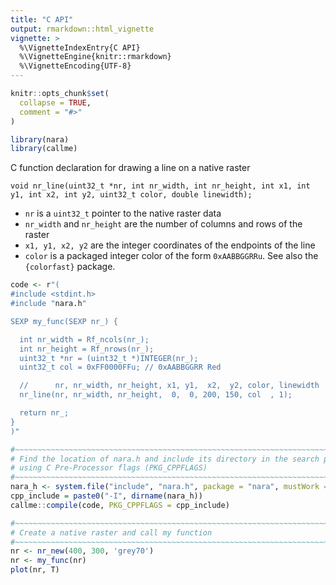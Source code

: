```yaml
---
title: "C API"
output: rmarkdown::html_vignette
vignette: >
  %\VignetteIndexEntry{C API}
  %\VignetteEngine{knitr::rmarkdown}
  %\VignetteEncoding{UTF-8}
---
```


```r
knitr::opts_chunk$set(
  collapse = TRUE,
  comment = "#>"
)
```

```r
library(nara)
library(callme)
```


C function declaration for drawing a line on a native raster

`void nr_line(uint32_t *nr, int nr_width, int nr_height, int x1, int y1, int x2, int y2, uint32_t color, double linewidth);`

* `nr` is a `uint32_t` pointer to the native raster data
* `nr_width` and `nr_height` are the number of columns and rows of the raster
* `x1, y1, x2, y2` are the integer coordinates of the endpoints of the line
* `color` is a packaged integer color of the form `0xAABBGGRRu`.  See also the `{colorfast}` package.


```r
code <- r"(
#include <stdint.h>
#include "nara.h"

SEXP my_func(SEXP nr_) {

  int nr_width = Rf_ncols(nr_);
  int nr_height = Rf_nrows(nr_);
  uint32_t *nr = (uint32_t *)INTEGER(nr_);
  uint32_t col = 0xFF0000FFu; // 0xAABBGGRR Red

  //      nr, nr_width, nr_height, x1, y1,  x2,  y2, color, linewidth
  nr_line(nr, nr_width, nr_height,  0,  0, 200, 150, col  , 1);

  return nr_;
}
)"

#~~~~~~~~~~~~~~~~~~~~~~~~~~~~~~~~~~~~~~~~~~~~~~~~~~~~~~~~~~~~~~~~~~~~~~~~~~~~~
# Find the location of nara.h and include its directory in the search path
# using C Pre-Processor flags (PKG_CPPFLAGS)
#~~~~~~~~~~~~~~~~~~~~~~~~~~~~~~~~~~~~~~~~~~~~~~~~~~~~~~~~~~~~~~~~~~~~~~~~~~~~~
nara_h <- system.file("include", "nara.h", package = "nara", mustWork = TRUE)
cpp_include = paste0("-I", dirname(nara_h))
callme::compile(code, PKG_CPPFLAGS = cpp_include)

#~~~~~~~~~~~~~~~~~~~~~~~~~~~~~~~~~~~~~~~~~~~~~~~~~~~~~~~~~~~~~~~~~~~~~~~~~~~~~
# Create a native raster and call my function
#~~~~~~~~~~~~~~~~~~~~~~~~~~~~~~~~~~~~~~~~~~~~~~~~~~~~~~~~~~~~~~~~~~~~~~~~~~~~~
nr <- nr_new(400, 300, 'grey70')
nr <- my_func(nr)
plot(nr, T)
```

